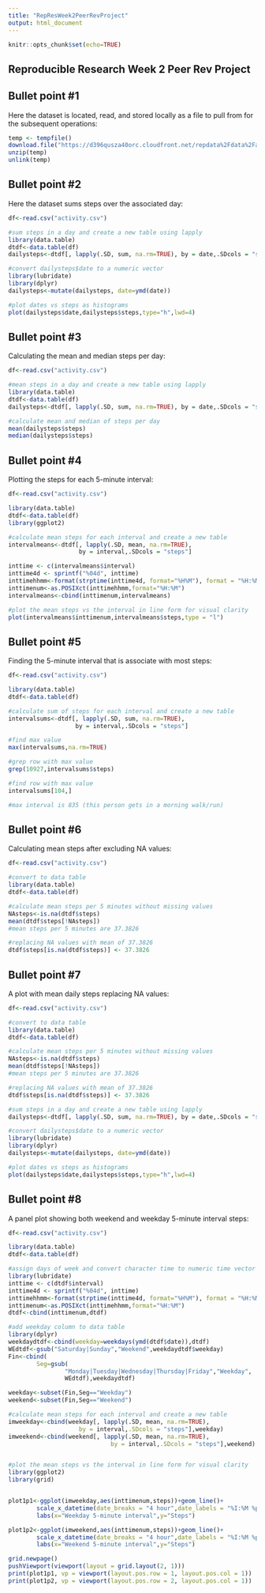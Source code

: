 ```yaml
---
title: "RepResWeek2PeerRevProject"
output: html_document
---
```


```r
knitr::opts_chunk$set(echo=TRUE)
```

## Reproducible Research Week 2 Peer Rev Project

## Bullet point #1

Here the dataset is located, read, and stored locally as a file to pull from for
the subsequent operations:
```r
temp <- tempfile()
download.file("https://d396qusza40orc.cloudfront.net/repdata%2Fdata%2Factivity.zip",temp)
unzip(temp)
unlink(temp)
```

## Bullet point #2

Here the dataset sums steps over the associated day:
```r
df<-read.csv("activity.csv")

#sum steps in a day and create a new table using lapply
library(data.table)
dtdf<-data.table(df)
dailysteps<-dtdf[, lapply(.SD, sum, na.rm=TRUE), by = date,.SDcols = "steps"]

#convert dailysteps$date to a numeric vector
library(lubridate)
library(dplyr)
dailysteps<-mutate(dailysteps, date=ymd(date))

#plot dates vs steps as histograms
plot(dailysteps$date,dailysteps$steps,type="h",lwd=4)
```

## Bullet point #3

Calculating the mean and median steps per day:
```r
df<-read.csv("activity.csv")

#mean steps in a day and create a new table using lapply
library(data.table)
dtdf<-data.table(df)
dailysteps<-dtdf[, lapply(.SD, sum, na.rm=TRUE), by = date,.SDcols = "steps"]

#calculate mean and median of steps per day
mean(dailysteps$steps)
median(dailysteps$steps)
```

## Bullet point #4

Plotting the steps for each 5-minute interval:
```r
df<-read.csv("activity.csv")

library(data.table)
dtdf<-data.table(df)
library(ggplot2)

#calculate mean steps for each interval and create a new table
intervalmeans<-dtdf[, lapply(.SD, mean, na.rm=TRUE), 
                    by = interval,.SDcols = "steps"]

inttime <- c(intervalmeans$interval)
inttime4d <- sprintf("%04d", inttime)
inttimehhmm<-format(strptime(inttime4d, format="%H%M"), format = "%H:%M")
inttimenum<-as.POSIXct(inttimehhmm,format="%H:%M")
intervalmeans<-cbind(inttimenum,intervalmeans)

#plot the mean steps vs the interval in line form for visual clarity
plot(intervalmeans$inttimenum,intervalmeans$steps,type = "l")
```

## Bullet point #5

Finding the 5-minute interval that is associate with most steps:
```r
df<-read.csv("activity.csv")

library(data.table)
dtdf<-data.table(df)

#calculate sum of steps for each interval and create a new table
intervalsums<-dtdf[, lapply(.SD, sum, na.rm=TRUE), 
                   by = interval,.SDcols = "steps"]

#find max value
max(intervalsums,na.rm=TRUE)

#grep row with max value
grep(10927,intervalsums$steps)

#find row with max value
intervalsums[104,]

#max interval is 835 (this person gets in a morning walk/run)
```

## Bullet point #6

Calculating mean steps after excluding NA values:
```r
df<-read.csv("activity.csv")

#convert to data table
library(data.table)
dtdf<-data.table(df)

#calculate mean steps per 5 minutes without missing values
NAsteps<-is.na(dtdf$steps)
mean(dtdf$steps[!NAsteps])
#mean steps per 5 minutes are 37.3826

#replacing NA values with mean of 37.3826
dtdf$steps[is.na(dtdf$steps)] <- 37.3826
```

## Bullet point #7

A plot with mean daily steps replacing NA values:
```r
df<-read.csv("activity.csv")

#convert to data table
library(data.table)
dtdf<-data.table(df)

#calculate mean steps per 5 minutes without missing values
NAsteps<-is.na(dtdf$steps)
mean(dtdf$steps[!NAsteps])
#mean steps per 5 minutes are 37.3826

#replacing NA values with mean of 37.3826
dtdf$steps[is.na(dtdf$steps)] <- 37.3826

#sum steps in a day and create a new table using lapply
dailysteps<-dtdf[, lapply(.SD, sum, na.rm=TRUE), by = date,.SDcols = "steps"]

#convert dailysteps$date to a numeric vector
library(lubridate)
library(dplyr)
dailysteps<-mutate(dailysteps, date=ymd(date))

#plot dates vs steps as histograms
plot(dailysteps$date,dailysteps$steps,type="h",lwd=4)
```

## Bullet point #8

A panel plot showing both weekend and weekday 5-minute interval steps:
```r
df<-read.csv("activity.csv")

library(data.table)
dtdf<-data.table(df)

#assign days of week and convert character time to numeric time vector
library(lubridate)
inttime <- c(dtdf$interval)
inttime4d <- sprintf("%04d", inttime)
inttimehhmm<-format(strptime(inttime4d, format="%H%M"), format = "%H:%M")
inttimenum<-as.POSIXct(inttimehhmm,format="%H:%M")
dtdf<-cbind(inttimenum,dtdf)

#add weekday column to data table
library(dplyr)
weekdaydtdf<-cbind(weekday=weekdays(ymd(dtdf$date)),dtdf)
WEdtdf<-gsub("Saturday|Sunday","Weekend",weekdaydtdf$weekday)
Fin<-cbind(
        Seg=gsub(
                "Monday|Tuesday|Wednesday|Thursday|Friday","Weekday",
                WEdtdf),weekdaydtdf)

weekday<-subset(Fin,Seg=="Weekday")
weekend<-subset(Fin,Seg=="Weekend")

#calculate mean steps for each interval and create a new table
imweekday<-cbind(weekday[, lapply(.SD, mean, na.rm=TRUE), 
                    by = interval,.SDcols = "steps"],weekday)
imweekend<-cbind(weekend[, lapply(.SD, mean, na.rm=TRUE), 
                             by = interval,.SDcols = "steps"],weekend)


#plot the mean steps vs the interval in line form for visual clarity
library(ggplot2)
library(grid)


plot1p1<-ggplot(imweekday,aes(inttimenum,steps))+geom_line()+
        scale_x_datetime(date_breaks = "4 hour",date_labels = "%I:%M %p")+
        labs(x="Weekday 5-minute interval",y="Steps")

plot1p2<-ggplot(imweekend,aes(inttimenum,steps))+geom_line()+
        scale_x_datetime(date_breaks = "4 hour",date_labels = "%I:%M %p")+
        labs(x="Weekend 5-minute interval",y="Steps")

grid.newpage()
pushViewport(viewport(layout = grid.layout(2, 1)))    
print(plot1p1, vp = viewport(layout.pos.row = 1, layout.pos.col = 1))      
print(plot1p2, vp = viewport(layout.pos.row = 2, layout.pos.col = 1))
```